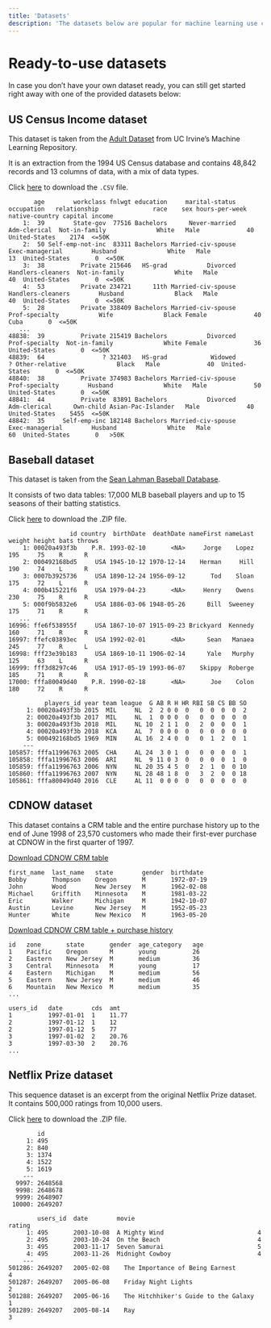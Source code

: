```yaml
---
title: 'Datasets'
description: 'The datasets below are popular for machine learning use cases. You can use them in MOSTLY AI to generate synthetic data versions and compare them to the original versions.'
---
```


# Ready-to-use datasets

In case you don’t have your own dataset ready, you can still get started right away with one of the provided datasets below:

## US Census Income dataset

This dataset is taken from the [Adult Dataset](https://archive.ics.uci.edu/dataset/2/adult) from UC Irvine’s Machine Learning Repository.

It is an extraction from the 1994 US Census database and contains 48,842 records and 13 columns of data, with a mix of data types.

Click [here](/datasets/us-census-income.csv.gz) to download the `.CSV` file.

```csv filename="us-census-income.csv.gz"
       age        workclass fnlwgt education     marital-status        occupation   relationship               race    sex hours-per-week native-country capital income
    1:  39        State-gov  77516 Bachelors      Never-married      Adm-clerical  Not-in-family              White   Male             40  United-States    2174  <=50K
    2:  50 Self-emp-not-inc  83311 Bachelors Married-civ-spouse   Exec-managerial        Husband              White   Male             13  United-States       0  <=50K
    3:  38          Private 215646   HS-grad           Divorced Handlers-cleaners  Not-in-family              White   Male             40  United-States       0  <=50K
    4:  53          Private 234721      11th Married-civ-spouse Handlers-cleaners        Husband              Black   Male             40  United-States       0  <=50K
    5:  28          Private 338409 Bachelors Married-civ-spouse    Prof-specialty           Wife              Black Female             40           Cuba       0  <=50K
   ...
48838:  39          Private 215419 Bachelors           Divorced    Prof-specialty  Not-in-family              White Female             36  United-States       0  <=50K
48839:  64                ? 321403   HS-grad            Widowed                 ? Other-relative              Black   Male             40  United-States       0  <=50K
48840:  38          Private 374983 Bachelors Married-civ-spouse    Prof-specialty        Husband              White   Male             50  United-States       0  <=50K
48841:  44          Private  83891 Bachelors           Divorced      Adm-clerical      Own-child Asian-Pac-Islander   Male             40  United-States    5455  <=50K
48842:  35     Self-emp-inc 182148 Bachelors Married-civ-spouse   Exec-managerial        Husband              White   Male             60  United-States       0   >50K
```

## Baseball dataset

This dataset is taken from the [Sean Lahman Baseball Database](http://lahman.r-forge.r-project.org/).

It consists of two data tables: 17,000 MLB baseball players and up to 15 seasons of their batting statistics.

Click [here](/datasets/baseball.zip) to download the .ZIP file.

```csv filename="players.csv"
                 id country  birthDate  deathDate nameFirst nameLast weight height bats throws
    1: 00020a493f3b    P.R. 1993-02-10       <NA>     Jorge    Lopez    195     75    R      R
    2: 000492168bd5     USA 1945-10-12 1970-12-14    Herman     Hill    190     74    L      R
    3: 0007b3925736     USA 1890-12-24 1956-09-12       Tod    Sloan    175     72    L      R
    4: 000b415221f6     USA 1979-04-23       <NA>     Henry    Owens    230     75    R      R
    5: 000f9b5832e6     USA 1886-03-06 1948-05-26      Bill  Sweeney    175     71    R      R
   ...
16996: ffe6f538955f     USA 1867-10-07 1915-09-23 Brickyard  Kennedy    160     71    R      R
16997: ffefc03893ec     USA 1992-02-01       <NA>      Sean   Manaea    245     77    R      L
16998: fff23e39b183     USA 1869-10-11 1906-02-14      Yale   Murphy    125     63    L      R
16999: fff3d8297c46     USA 1917-05-19 1993-06-07    Skippy  Roberge    185     71    R      R
17000: fffa80049d40    P.R. 1990-02-18       <NA>       Joe    Colon    180     72    R      R
```

```csv filename="seasons.csv"
          players_id year team league  G AB R H HR RBI SB CS BB SO
     1: 00020a493f3b 2015  MIL     NL  2  2 0 0  0   0  0  0  0  2
     2: 00020a493f3b 2017  MIL     NL  1  0 0 0  0   0  0  0  0  0
     3: 00020a493f3b 2018  MIL     NL 10  2 1 1  0   2  0  0  0  1
     4: 00020a493f3b 2018  KCA     AL  7  0 0 0  0   0  0  0  0  0
     5: 000492168bd5 1969  MIN     AL 16  2 4 0  0   0  1  2  0  1
    ---
105857: fffa11996763 2005  CHA     AL 24  3 0 1  0   0  0  0  0  1
105858: fffa11996763 2006  ARI     NL  9 11 0 3  0   0  0  0  1  0
105859: fffa11996763 2006  NYN     NL 20 35 4 5  0   2  1  0  0 10
105860: fffa11996763 2007  NYN     NL 28 48 1 8  0   3  2  0  0 18
105861: fffa80049d40 2016  CLE     AL 11  0 0 0  0   0  0  0  0  0
```

## CDNOW dataset

This dataset contains a CRM table and the entire purchase history up to the end of June 1998 of 23,570 customers who made their first-ever purchase at CDNOW in the first quarter of 1997.

[Download CDNOW CRM table](/datasets/CDNOW_CRM_table.csv.gz)


```csv filename="CDNOW_CRM_table.csv.gz"
first_name  last_name	state        gender  birthdate
Bobby       Thompson    Oregon       M       1972-07-19
John        Wood        New Jersey   M       1962-02-08
Michael     Griffith    Minnesota    M       1981-03-22
Eric        Walker      Michigan     M       1942-10-07
Austin      Levine      New Jersey   M       1952-05-23
Hunter      White       New Mexico   M       1963-05-20
```
[Download CDNOW CRM table + purchase history](/datasets/CDNOW_dataset.zip)


```csv filename="customers.csv"
id   zone       state       gender  age_category   age
1    Pacific    Oregon      M       young          26
2    Eastern    New Jersey  M       medium         36
3    Central    Minnesota   M       young          17
4    Eastern    Michigan    M       medium         56
5    Eastern    New Jersey  M       medium         46
6    Mountain   New Mexico  M       medium         35
...
```


```csv filename="purchases.csv"
users_id   date        cds  amt
1          1997-01-01  1    11.77
2          1997-01-12  1    12
2          1997-01-12  5    77
3          1997-01-02  2    20.76
3          1997-03-30  2    20.76
...
```

## Netflix Prize dataset

This sequence dataset is an excerpt from the original Netflix Prize dataset. It contains 500,000 ratings from 10,000 users.

Click [here](/datasets/netflix_10k.zip) to download the .ZIP file.


```csv filename="users.csv"
        id
     1: 495
     2: 840
     3: 1374
     4: 1522
     5: 1619
    ---
  9997: 2648568
  9998: 2648678
  9999: 2648907
 10000: 2649207
```


```csv filename="ratings.csv"
        users_id  date        movie                                  rating
     1: 495       2003-10-08  A Mighty Wind                          4
     2: 495       2003-10-24  On the Beach                           4
     3: 495       2003-11-17  Seven Samurai                          5
     4: 495       2003-11-26  Midnight Cowboy                        4
    ---
501286: 2649207   2005-02-08	The Importance of Being Earnest        4
501287: 2649207   2005-06-08	Friday Night Lights                    2
501288: 2649207   2005-06-16	The Hitchhiker's Guide to the Galaxy   1
501289: 2649207   2005-08-14	Ray                                    3
```
